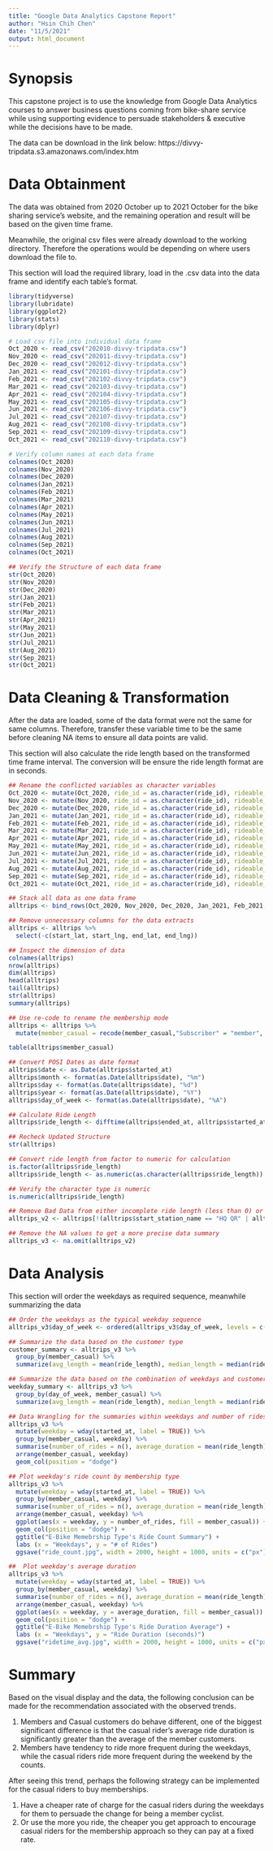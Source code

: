 ```yaml
---
title: "Google Data Analytics Capstone Report"
author: "Hsin Chih Chen"
date: "11/5/2021"
output: html_document
---
```


# Synopsis

This capstone project is to use the knowledge from Google Data Analytics courses to answer business questions coming from bike-share service while using supporting evidence to persuade stakeholders & executive while the decisions have to be made.

The data can be download in the link below:
https://divvy-tripdata.s3.amazonaws.com/index.htm


# Data Obtainment

The data was obtained from 2020 October up to 2021 October for the bike sharing service's website, and the remaining operation and result will be based on the given time frame.

Meanwhile, the original csv files were already download to the working directory. Therefore the operations would be depending on where users download the file to.

This section will load the required library, load in the .csv data into the data frame and identify each table's format.
```r
library(tidyverse)
library(lubridate)
library(ggplot2)
library(stats)
library(dplyr)
```

```r
# Load csv file into individual data frame
Oct_2020 <- read_csv("202010-divvy-tripdata.csv")
Nov_2020 <- read_csv("202011-divvy-tripdata.csv")
Dec_2020 <- read_csv("202012-divvy-tripdata.csv")
Jan_2021 <- read_csv("202101-divvy-tripdata.csv")
Feb_2021 <- read_csv("202102-divvy-tripdata.csv")
Mar_2021 <- read_csv("202103-divvy-tripdata.csv")
Apr_2021 <- read_csv("202104-divvy-tripdata.csv")
May_2021 <- read_csv("202105-divvy-tripdata.csv")
Jun_2021 <- read_csv("202106-divvy-tripdata.csv")
Jul_2021 <- read_csv("202107-divvy-tripdata.csv")
Aug_2021 <- read_csv("202108-divvy-tripdata.csv")
Sep_2021 <- read_csv("202109-divvy-tripdata.csv")
Oct_2021 <- read_csv("202110-divvy-tripdata.csv")
```

```r
# Verify column names at each data frame
colnames(Oct_2020)
colnames(Nov_2020)
colnames(Dec_2020)
colnames(Jan_2021)
colnames(Feb_2021)
colnames(Mar_2021)
colnames(Apr_2021)
colnames(May_2021)
colnames(Jun_2021)
colnames(Jul_2021)
colnames(Aug_2021)
colnames(Sep_2021)
colnames(Oct_2021)

## Verify the Structure of each data frame
str(Oct_2020)
str(Nov_2020)
str(Dec_2020)
str(Jan_2021)
str(Feb_2021)
str(Mar_2021)
str(Apr_2021)
str(May_2021)
str(Jun_2021)
str(Jul_2021)
str(Aug_2021)
str(Sep_2021)
str(Oct_2021)
```


# Data Cleaning & Transformation

After the data are loaded, some of the data format were not the same for same columns. Therefore, transfer these variable time to be the same before cleaning NA items to ensure all data points are valid.

This section will also calculate the ride length based on the transformed time frame interval. The conversion will be ensure the ride length format are in seconds.

```r
## Rename the conflicted variables as character variables
Oct_2020 <- mutate(Oct_2020, ride_id = as.character(ride_id), rideable_type = as.character(rideable_type), start_station_id = as.character(start_station_id),end_station_id = as.character(end_station_id))
Nov_2020 <- mutate(Nov_2020, ride_id = as.character(ride_id), rideable_type = as.character(rideable_type), start_station_id = as.character(start_station_id),end_station_id = as.character(end_station_id))
Dec_2020 <- mutate(Dec_2020, ride_id = as.character(ride_id), rideable_type = as.character(rideable_type), start_station_id = as.character(start_station_id),end_station_id = as.character(end_station_id))
Jan_2021 <- mutate(Jan_2021, ride_id = as.character(ride_id), rideable_type = as.character(rideable_type), start_station_id = as.character(start_station_id),end_station_id = as.character(end_station_id))
Feb_2021 <- mutate(Feb_2021, ride_id = as.character(ride_id), rideable_type = as.character(rideable_type), start_station_id = as.character(start_station_id),end_station_id = as.character(end_station_id))
Mar_2021 <- mutate(Mar_2021, ride_id = as.character(ride_id), rideable_type = as.character(rideable_type), start_station_id = as.character(start_station_id),end_station_id = as.character(end_station_id))
Apr_2021 <- mutate(Apr_2021, ride_id = as.character(ride_id), rideable_type = as.character(rideable_type), start_station_id = as.character(start_station_id),end_station_id = as.character(end_station_id))
May_2021 <- mutate(May_2021, ride_id = as.character(ride_id), rideable_type = as.character(rideable_type), start_station_id = as.character(start_station_id),end_station_id = as.character(end_station_id))
Jun_2021 <- mutate(Jun_2021, ride_id = as.character(ride_id), rideable_type = as.character(rideable_type), start_station_id = as.character(start_station_id),end_station_id = as.character(end_station_id))
Jul_2021 <- mutate(Jul_2021, ride_id = as.character(ride_id), rideable_type = as.character(rideable_type), start_station_id = as.character(start_station_id),end_station_id = as.character(end_station_id))
Aug_2021 <- mutate(Aug_2021, ride_id = as.character(ride_id), rideable_type = as.character(rideable_type), start_station_id = as.character(start_station_id),end_station_id = as.character(end_station_id))
Sep_2021 <- mutate(Sep_2021, ride_id = as.character(ride_id), rideable_type = as.character(rideable_type), start_station_id = as.character(start_station_id),end_station_id = as.character(end_station_id))
Oct_2021 <- mutate(Oct_2021, ride_id = as.character(ride_id), rideable_type = as.character(rideable_type), start_station_id = as.character(start_station_id),end_station_id = as.character(end_station_id))

## Stack all data as one data frame
alltrips <- bind_rows(Oct_2020, Nov_2020, Dec_2020, Jan_2021, Feb_2021, Mar_2021, Apr_2021, May_2021, Jun_2021, Jul_2021, Aug_2021, Sep_2021, Oct_2021)

## Remove unnecessary columns for the data extracts
alltrips <- alltrips %>%
  select(-c(start_lat, start_lng, end_lat, end_lng))
```

```R
## Inspect the dimension of data
colnames(alltrips)
nrow(alltrips)
dim(alltrips)
head(alltrips)
tail(alltrips)
str(alltrips)
summary(alltrips)

## Use re-code to rename the membership mode
alltrips <- alltrips %>%
  mutate(member_casual = recode(member_casual,"Subscriber" = "member", "Customer" = "casual"))

table(alltrips$member_casual)

## Convert POSI Dates as date format
alltrips$date <- as.Date(alltrips$started_at)
alltrips$month <- format(as.Date(alltrips$date), "%m")
alltrips$day <- format(as.Date(alltrips$date), "%d")
alltrips$year <- format(as.Date(alltrips$date), "%Y")
alltrips$day_of_week <- format(as.Date(alltrips$date), "%A")

## Calculate Ride Length
alltrips$ride_length <- difftime(alltrips$ended_at, alltrips$started_at)

## Recheck Updated Structure
str(alltrips)

## Convert ride length from factor to numeric for calculation
is.factor(alltrips$ride_length)
alltrips$ride_length <- as.numeric(as.character(alltrips$ride_length))

## Verify the character type is numeric
is.numeric(alltrips$ride_length)

## Remove Bad Data from either incomplete ride length (less than 0) or taken out of docks.
alltrips_v2 <- alltrips[!(alltrips$start_station_name == "HQ QR" | alltrips$ride_length < 0), ]

## Remove the NA values to get a more precise data summary
alltrips_v3 <- na.omit(alltrips_v2)
```

# Data Analysis

This section will order the weekdays as required sequence, meanwhile summarizing the data 

```R
## Order the weekdays as the typical weekday sequence
alltrips_v3$day_of_week <- ordered(alltrips_v3$day_of_week, levels = c("Sunday", "Monday", "Tuesday", "Wednesday", "Thursday", "Friday", "Saturday"))

## Summarize the data based on the customer type
customer_summary <- alltrips_v3 %>%
  group_by(member_casual) %>%
  summarize(avg_length = mean(ride_length), median_length = median(ride_length), max_length = max(ride_length), min_length = min(ride_length))

## Summarize the data based on the combination of weekdays and customer type
weekday_summary <- alltrips_v3 %>%
  group_by(day_of_week, member_casual) %>%  
  summarize(avg_length = mean(ride_length), median_length = median(ride_length), max_length = max(ride_length), min_length = min(ride_length))
```

```R
## Data Wrangling for the summaries within weekdays and number of rides
alltrips_v3 %>%
  mutate(weekday = wday(started_at, label = TRUE)) %>%
  group_by(member_casual, weekday) %>%
  summarise(number_of_rides = n(), average_duration = mean(ride_length)) %>%
  arrange(member_casual, weekday)
  geom_col(position = "dodge")

## Plot weekday's ride count by membership type
alltrips_v3 %>%
  mutate(weekday = wday(started_at, label = TRUE)) %>%
  group_by(member_casual, weekday) %>%
  summarise(number_of_rides = n(), average_duration = mean(ride_length)) %>%
  arrange(member_casual, weekday) %>% 
  ggplot(aes(x = weekday, y = number_of_rides, fill = member_casual)) +
  geom_col(position = "dodge") + 
  ggtitle("E-Bike Memebrship Type's Ride Count Summary") +
  labs (x = "Weekdays", y = "# of Rides")
  ggsave("ride_count.jpg", width = 2000, height = 1000, units = c("px"))

##  Plot weekday's average duration
alltrips_v3 %>%
  mutate(weekday = wday(started_at, label = TRUE)) %>%
  group_by(member_casual, weekday) %>%
  summarise(number_of_rides = n(), average_duration = mean(ride_length)) %>%
  arrange(member_casual, weekday) %>% 
  ggplot(aes(x = weekday, y = average_duration, fill = member_casual)) +
  geom_col(position = "dodge") +
  ggtitle("E-Bike Memebrship Type's Ride Duration Average") +
  labs (x = "Weekdays", y = "Ride Duration (seconds)")
  ggsave("ridetime_avg.jpg", width = 2000, height = 1000, units = c("px"))
```

# Summary
Based on the visual display and the data, the following conclusion can be made for the recommendation associated with the observed trends.

1. Members and Casual customers do behave different, one of the biggest significant difference is that the casual rider's average ride duration is significantly greater than the average of the member customers.
2. Members have tendency to ride more frequent during the weekdays, while the casual riders ride more frequent during the weekend by the counts.

After seeing this trend, perhaps the following strategy can be implemented for the casual riders to buy memberships.

1. Have a cheaper rate of charge for the casual riders during the weekdays for them to persuade the change for being a member cyclist.
2. Or use the more you ride, the cheaper you get approach to encourage casual riders for the membership approach so they can pay at a fixed rate. 
